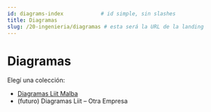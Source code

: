 ```yaml
---
id: diagrams-index            # id simple, sin slashes
title: Diagramas
slug: /20-ingenieria/diagramas # esta será la URL de la landing
---
```


# Diagramas

Elegí una colección:

- [Diagramas Liit Malba](./diagramas/diagramas-liit-malba)
- (futuro) Diagramas Liit – Otra Empresa
